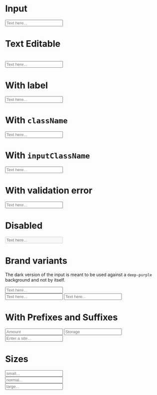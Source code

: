 
<Meta title="Input" component={Input} />

# Input

<Preview>
  <Story name="Default">
    <Input id="input-default" placeholder="Text here..." />
  </Story>
</Preview>

# Text Editable

<Preview>
  <Story name="Text Editable">
  <h1 className="text-7xl font-bold">
    <Input id="input-default" placeholder="Text here..."  variant="text-editable"/>
    </h1>
  </Story>
</Preview>

# With label

<Preview>
  <Story name="With label">
    <Input id="input-with-label" label="Name" placeholder="Text here..." />
  </Story>
</Preview>

# With `className`

<Preview>
  <Story name="With className">
    <Input className="w-1/3" placeholder="Text here..." />
  </Story>
</Preview>

# With `inputClassName`

<Preview>
  <Story name="With inputClassName">
    <Input inputClassName="h-20" className="w-1/3" placeholder="Text here..." />
  </Story>
</Preview>

# With validation error

<Preview>
  <Story name="With validation error">
    <Input error className="w-1/3" placeholder="Text here..." />
  </Story>
</Preview>

# Disabled

<Preview>
  <Story name="Disabled">
    <Input disabled className="w-1/3" placeholder="Text here..." />
  </Story>
</Preview>

# Brand variants

The dark version of the input is meant to be used against a `deep-purple` background and not by itself.

<Preview>
  <Story name="Brand variants">
    <Input
      className="w-1/3"
      variant="brand"
      label="Name"
      placeholder="Text here..."
    />
    <div className="bg-brand-deepPurple p-2 my-2 block">
      <Input
        className="w-1/3"
        variant="brand-dark"
        placeholder="Text here..."
        label="Name"
      />
      <Input
        className="mt-2 w-1/3"
        variant="brand-dark"
        placeholder="Text here..."
        label="Error on dark input"
        error
      />
    </div>
  </Story>
</Preview>

# With Prefixes and Suffixes

<Preview>
  <Story name="Prefixes and Suffixes">
    <div className="flex flex-col gap-2">
      <Input
        className="w-1/3"
        placeholder="Amount"
        type="number"
        min={0}
        step={10}
        max={100}
        prefix="$"
      />
      <Input
        className="w-1/3"
        placeholder="Storage"
        type="number"
        min={0}
        step={10}
        max={100}
        suffix="TB"
      />
      <Input
        className="w-1/3"
        placeholder="Enter a site..."
        prefix="https://"
        suffix=".com"
      />
    </div>
  </Story>
</Preview>

# Sizes

<Preview>
  <Story name="Sizes">
    <div class="mt-2">
      <Input
        className="w-1/3"
        label="Name"
        placeholder="small..."
        size="small"
      />
    </div>
    <div class="mt-5">
      <Input
        className="w-1/3"
        label="Name"
        placeholder="normal..."
        size="normal"
      />
    </div>
    <div class="mt-5">
      <Input
        className="w-1/3"
        label="Name"
        placeholder="large..."
        size="large"
      />
    </div>
  </Story>
</Preview>
